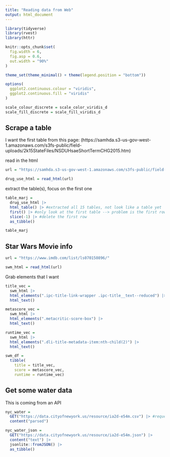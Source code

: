 ```yaml
---
title: "Reading data from Web"
output: html_document
---
```


```r
library(tidyverse)
library(rvest)
library(httr)

knitr::opts_chunk$set(
  fig.width = 6,
  fig.asp = 0.6,
  out.width = "90%"
)

theme_set(theme_minimal() + theme(legend.position = "bottom"))

options(
  ggplot2.continuous.colour = "viridis",
  ggplot2.continuous.fill = "viridis"
)

scale_colour_discrete = scale_color_viridis_d
scale_fill_discrete = scale_fill_viridis_d
```

## Scrape a table

I want the first table from this page:
(https://samhda.s3-us-gov-west-1.amazonaws.com/s3fs-public/field-uploads/2k15StateFiles/NSDUHsaeShortTermCHG2015.htm)

read in the html
```r
url = "https://samhda.s3-us-gov-west-1.amazonaws.com/s3fs-public/field-uploads/2k15StateFiles/NSDUHsaeShortTermCHG2015.htm"

drug_use_html = read_html(url)
```

extract the table(s), focus on the first one
```r
table_marj = 
  drug_use_html |>
  html_table() |> #extracted all 15 tables, not look like a table yet
  first() |> #only look at the first table --> problem is the first row contains notes
  slice(-1) |> #delete the first row
  as_tibble()

table_marj
```

## Star Wars Movie info

```r
url = "https://www.imdb.com/list/ls070150896/"

swm_html = read_html(url)
```

Grab elements that I want
```r
title_vec = 
  swm_html |>
  html_elements(".ipc-title-link-wrapper .ipc-title__text--reduced") |>
  html_text()

metascore_vec = 
  swm_html |>
  html_elements(".metacritic-score-box") |>
  html_text()

runtime_vec = 
  swm_html |>
  html_elements(".dli-title-metadata-item:nth-child(2)") |>
  html_text()

swm_df = 
  tibble(
    title = title_vec,
    score = metascore_vec,
    runtime = runtime_vec)
```

## Get some water data

This is coming from an API
```r
nyc_water = 
  GET("https://data.cityofnewyork.us/resource/ia2d-e54m.csv") |> #requested
  content("parsed")

nyc_water_json = 
  GET("https://data.cityofnewyork.us/resource/ia2d-e54m.json") |> 
  content("text") |>
  jsonlite::fromJSON() |>
  as_tibble()
```











